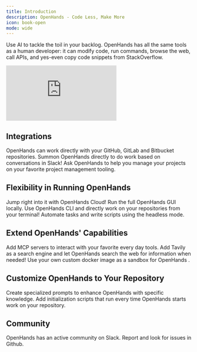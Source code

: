 ```yaml
---
title: Introduction
description: OpenHands - Code Less, Make More
icon: book-open
mode: wide
---
```


Use AI to tackle the toil in your backlog. OpenHands has all the same tools as a human developer:
it can modify code, run commands, browse the web, call APIs, and yes-even copy code snippets from StackOverflow.

<iframe
  className="w-full aspect-video"
  src="https://www.youtube.com/embed/oB4JR98KRAA"
  title="YouTube video player"
  frameborder="0"
  allow="accelerometer; autoplay; clipboard-write; encrypted-media; gyroscope; picture-in-picture"
  allowfullscreen
></iframe>

## Integrations

<Columns cols={3}>
  <Card
    title="Version Control Tools"
    href="/openhands/usage/cloud/github-installation"
  >
    OpenHands can work directly with your GitHub, GitLab and Bitbucket repositories.
  </Card>
  <Card
    title="Slack"
    href="/openhands/usage/cloud/slack-installation"
  >
    Summon OpenHands directly to do work based on conversations in Slack!
  </Card>
  <Card
    title="Project Management Tools"
    href="/openhands/usage/cloud/project-management/overview"
  >
    Ask OpenHands to help you manage your projects on your favorite project management tooling.
  </Card>
</Columns>

## Flexibility in Running OpenHands

<Columns cols={1}>
  <Card
    title="OpenHands Cloud"
    href="/openhands/usage/cloud/openhands-cloud"
  >
    Jump right into it with OpenHands Cloud!
  </Card>
  <Card
    title="Run the GUI Locally"
    href="/openhands/usage/run-openhands/local-setup"
  >
    Run the full OpenHands GUI locally.
  </Card>
  <Card
    title="OpenHands CLI"
    href="/openhands/usage/run-openhands/cli-mode"
  >
    Use OpenHands CLI and directly work on your repositories from your terminal!
  </Card>
  <Card
    title="Headless"
    href="/openhands/usage/run-openhands/headless-mode"
  >
    Automate tasks and write scripts using the headless mode.
  </Card>
</Columns>

## Extend OpenHands' Capabilities

<Columns cols={3}>
  <Card
    title="MCP Support"
    href="/openhands/usage/settings/mcp-settings"
  >
    Add MCP servers to interact with your favorite every day tools.
  </Card>
  <Card
    title="Add Tavily Search Engine"
    href="/openhands/usage/advanced/search-engine-setup"
  >
    Add Tavily as a search engine and let OpenHands search the web for information when needed!
  </Card>
  <Card
    title="Custom Sandbox"
    href="/openhands/usage/advanced/custom-sandbox-guide"
  >
    Use your own custom docker image as a sandbox for OpenHands .
  </Card>
</Columns>

## Customize OpenHands to Your Repository

<Columns cols={2}>
  <Card
    title="Microagents"
    href="/openhands/usage/microagents/microagents-overview"
  >
    Create specialized prompts to enhance OpenHands with specific knowledge.
  </Card>
  <Card
    title="Setup Scripts"
    href="/openhands/usage/customization/repository#setup-script"
  >
    Add initialization scripts that run every time OpenHands starts work on your repository.
  </Card>
</Columns>

## Community

<Columns cols={2}>
  <Card
    title="Slack Server"
    href="https://all-hands.dev/joinslack"
  >
    OpenHands has an active community on Slack.
  </Card>
  <Card
    title="Create GitHub Issues"
    href="https://github.com/All-Hands-AI/OpenHands/issues"
  >
    Report and look for issues in Github.
  </Card>
</Columns>
